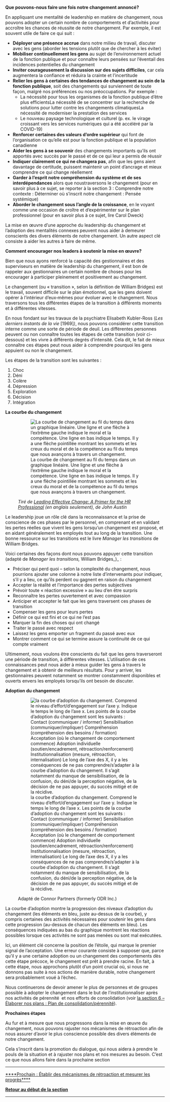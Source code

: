 '''Que pouvons-nous faire une fois notre changement annoncé?'''

En appliquant une mentalité de leadership en matière de changement, nous pouvons adopter un certain nombre de comportements et d’activités pour accroître les chances de réussite de notre changement. Par exemple, il est souvent utile de faire ce qui suit :

* '''Déployer une présence accrue''' dans notre milieu de travail, discuter avec les gens (aborder les tensions plutôt que de chercher à les éviter)
* '''Mobiliser continuellement les gens''' au sujet de l’environnement actuel de la fonction publique et pour connaître leurs pensées sur l’éventail des incidences potentielles du changement
* '''Inviter courageusement la discussion sur des sujets difficiles''', car cela augmentera la confiance et réduira la crainte et l’incertitude
* '''Relier les gens à certaines des tendances de changement au sein de la fonction publique''', soit des changements qui surviennent de toute façon, malgré nos préférences ou nos préoccupations. Par exemple :
** La nécessité pour tous les organismes de la fonction publique d’être plus efficientsLa nécessité de se concentrer sur la recherche de solutions pour lutter contre les changements climatiquesLa nécessité de moderniser la prestation des services
** Le nouveau paysage technologique et culturel (p. ex. le virage croissant vers les services numériques qui a été accéléré par la COVID-19)
* '''Renforcer certaines des valeurs d’ordre supérieur''' qui font de l’organisation ce qu’elle est pour la fonction publique et la population canadienne
* '''Aider les gens à se souvenir''' des changements importants qu’ils ont apportés avec succès par le passé et de ce qui leur a permis de réussir
* '''Indiquer clairement ce qui ne changera pas''', afin que les gens aient davantage de certitude, puissent maintenir un point d’ancrage et mieux comprendre ce qui change réellement
* '''Garder à l’esprit notre compréhension du système et de ses interdépendances''' alors que noustraversons le changement (pour en savoir plus à ce sujet, se reporter à la section 3 : Comprendre notre contexte : Déterminer où s’inscrit notre changement : Pensée systémique)
* '''Aborder le changement sous l’angle de la croissance''', en le voyant comme une occasion de croître et d’expérimenter sur le plan professionnel (pour en savoir plus à ce sujet, lire Carol Dweck)

La mise en œuvre d’une approche du leadership du changement et l’adoption des mentalités connexes peuvent nous aider à demeurer conscients des divers éléments de notre changement. Un autre aspect clé consiste à aider les autres à faire de même.

'''Comment encourager nos leaders à soutenir la mise en œuvre?'''

Bien que nous ayons renforcé la capacité des gestionnaires et des superviseurs en matière de leadership du changement, il est bon de rappeler aux gestionnaires un certain nombre de choses pour les encourager à participer pleinement et positivement au changement.

Le changement (ou « transition », selon la définition de William Bridges) est le travail, souvent difficile sur le plan émotionnel, que les gens doivent opérer à l’intérieur d’eux‑mêmes pour évoluer avec le changement. Nous traversons tous les différentes étapes de la transition à différents moments et à différentes vitesses.

En nous fondant sur les travaux de la psychiatre Elisabeth Kubler-Ross (''Les derniers instants de la vie'' [1969]'')'', nous pouvons considérer cette transition interne comme une sorte de période de deuil. Les différentes personnes peuvent ou non connaître toutes les étapes de cette transition (voir ci-dessous) et les vivre à différents degrés d’intensité. Cela dit, le fait de mieux connaître ces étapes peut nous aider à comprendre pourquoi les gens appuient ou non le changement.

Les étapes de la transition sont les suivantes :

# Choc
# Déni
# Colère
# Dépression
# Exploration
# Décision
# Intégration

'''La courbe du changement'''

<figure>
<div class="figure">

[[File:FLC-The-change-curve-FR-2.png|La courbe de changement au fil du temps dans un graphique linéaire. Une ligne et une flèche à l’extrême gauche indique le moral et la compétence. Une ligne en bas indique le temps. Il y a une flèche pointillée montrant les sommets et les creux du moral et de la compétence au fil du temps que nous avançons à travers un changement.]]

</div>
<figcaption>
''Tiré de'' [https://www.researchgate.net/publication/345819452_Leading_Effective_Change_A_Primer_for_the_HR_Professional ''Leading Effective Change: A Primer for the HR Professional''] ''(en anglais seulement), de John Austin''

</figcaption>
</figure>
Le leadership joue un rôle clé dans la reconnaissance et la prise de conscience de ces phases par le personnel, en comprenant et en validant les pertes réelles que vivent les gens lorsqu’un changement est proposé, et en aidant généralement les employés tout au long de la transition. Une bonne ressource sur les transitions est le livre ''Manager les transitions'' de William Bridges.

Voici certaines des façons dont nous pouvons appuyer cette transition (adapté de ''Manager les transitions,'' William Bridges_)_ :

* Préciser qui perd quoi – selon la complexité du changement, nous pourrions ajouter une colonne à notre liste d’intervenants pour indiquer, s’il y a lieu, ce qu’ils perdent ou gagnent en raison du changement
* Accepter la réalité et l’importance des pertes subjectives
* Prévoir toute « réaction excessive » au lieu d’en être surpris
* Reconnaître les pertes ouvertement et avec compassion
* Anticiper et accepter le fait que les gens traversent ces phases de transition
* Compenser les gens pour leurs pertes
* Définir ce qui est fini et ce qui ne l’est pas
* Marquer la fin des choses qui ont changé
* Traiter le passé avec respect
* Laissez les gens emporter un fragment du passé avec eux
* Montrer comment ce qui se termine assure la continuité de ce qui compte vraiment

Ultimement, nous voulons être conscients du fait que les gens traverseront une période de transition, à différentes vitesses. L’utilisation de ces connaissances peut nous aider à mieux guider les gens à travers le changement et à obtenir de meilleurs résultats. Pour y arriver, les gestionnaires peuvent notamment se montrer constamment disponibles et ouverts envers les employés lorsqu’ils ont besoin de discuter.

'''Adoption du changement'''

<figure>
<div class="figure">

[[File:FLC-Change-adoption-curve-FR-1024x565.png|la courbe d’adoption du changement. Comprend le niveau d’effort/d’engagement sur l’axe y. Indique le temps le long de l’axe x. Les points de la courbe d’adoption du changement sont les suivants : Contact (communiquer / informer) Sensibilisation (communiquer/impliquer) Compréhension (compréhension des besoins / formation) Acceptation (où le changement de comportement commence) Adoption individuelle (soutien/encadrement, rétroaction/renforcement) Institutionnalisation (mesure, rétroaction, internalisation) Le long de l’axe des X, il y a les conséquences de ne pas comprendre/s’adapter à la courbe d’adoption du changement. Il s’agit notamment du manque de sensibilisation, de la confusion, du déni/de la perception négative, de la décision de ne pas appuyer, du succès mitigé et de la récidive.]]

</div>
<figcaption>
Adapté de Connor Partners (formerly ODR Inc.)

</figcaption>
</figure>
La courbe d’adoption montre la progression des niveaux d’adoption du changement (les éléments en bleu, juste au-dessus de la courbe), y compris certaines des activités nécessaires pour soutenir les gens dans cette progression (au-dessus de chacun des éléments en bleu). Les conséquences indiquées au bas du graphique montrent les réactions possibles lorsque ces activités ne sont pas menées ou sont mal exécutées.

Ici, un élément clé concerne la position de l’étoile, qui marque le premier signal de l’acceptation. Une erreur courante consiste à supposer que, parce qu’il y a une certaine adoption ou un changement des comportements dès cette étape précoce, le changement est prêt à prendre racine. En fait, à cette étape, nous approchons plutôt d’un point crucial où, si nous ne donnons pas suite à nos actions de manière durable, notre changement sera probablement voué à l’échec.

Nous continuerons de devoir amener le plus de personnes et de groupes possible à adopter le changement dans le but de l’institutionnaliser après nos activités de pérennité  et nos efforts de consolidation (voir [https://articles.alpha.canada.ca/framework-for-leading-change/fr/plan-de-consolidation-perennite/ la section 6 – Élaborer nos plans : Plan de consolidation/pérennité]).

'''Prochaines étapes'''

Au fur et à mesure que nous progressons dans la mise en œuvre du changement, nous pouvons rajuster nos mécanismes de rétroaction afin de nous assurer d’avoir le plus conscience possible des divers éléments de notre changement.

Cela s’inscrit dans la promotion du dialogue, qui nous aidera à prendre le pouls de la situation et à rajuster nos plans et nos mesures au besoin. C’est ce que nous allons faire dans la prochaine section


-----

[https://articles.alpha.canada.ca/framework-for-leading-change/fr/etablir-des-mecanismes-de-retroaction-et-mesurer-les-progres/ ****Prochain : Établir des mécanismes de rétroaction et mesurer les progrès****]

[https://articles.alpha.canada.ca/framework-for-leading-change/fr/mise-en-oeuvre-du-changement/ '''Retour au début de la section''']


-----
